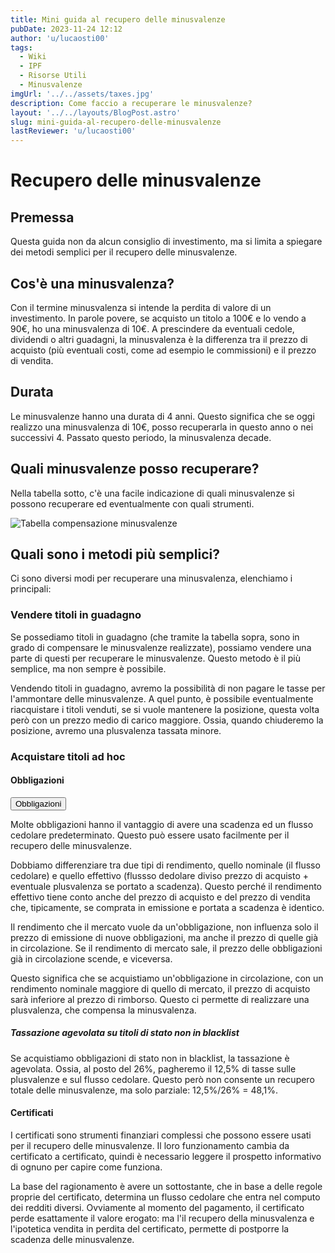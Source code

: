 ```yaml
---
title: Mini guida al recupero delle minusvalenze
pubDate: 2023-11-24 12:12
author: 'u/lucaosti00'
tags:
  - Wiki
  - IPF
  - Risorse Utili
  - Minusvalenze
imgUrl: '../../assets/taxes.jpg'
description: Come faccio a recuperare le minusvalenze?
layout: '../../layouts/BlogPost.astro'
slug: mini-guida-al-recupero-delle-minusvalenze
lastReviewer: 'u/lucaosti00'
---
```



# **Recupero delle minusvalenze**

## Premessa

Questa guida non da alcun consiglio di investimento, ma si limita a spiegare dei metodi semplici per il recupero delle minusvalenze.

## Cos'è una minusvalenza?

Con il termine minusvalenza si intende la perdita di valore di un investimento. In parole povere, se acquisto un titolo a 100€ e lo vendo a 90€, ho una minusvalenza di 10€. A prescindere da eventuali cedole, dividendi o altri guadagni, la minusvalenza è la differenza tra il prezzo di acquisto (più eventuali costi, come ad esempio le commissioni) e il prezzo di vendita.

## Durata

Le minusvalenze hanno una durata di 4 anni. Questo significa che se oggi realizzo una minusvalenza di 10€, posso recuperarla in questo anno o nei successivi 4. Passato questo periodo, la minusvalenza decade.

## Quali minusvalenze posso recuperare?

Nella tabella sotto, c'è una facile indicazione di quali minusvalenze si possono recuperare ed eventualmente con quali strumenti.

![Tabella compensazione minusvalenze](../../assets/minus.jpg)

## Quali sono i metodi più semplici?

Ci sono diversi modi per recuperare una minusvalenza, elenchiamo i principali:

### Vendere titoli in guadagno

Se possediamo titoli in guadagno (che tramite la tabella sopra, sono in grado di compensare le minusvalenze realizzate), possiamo vendere una parte di questi per recuperare le minusvalenze. Questo metodo è il più semplice, ma non sempre è possibile.

Vendendo titoli in guadagno, avremo la possibilità di non pagare le tasse per l'ammontare delle minusvalenze. A quel punto, è possibile eventualmente riacquistare i titoli venduti, se si vuole mantenere la posizione, questa volta però con un prezzo medio di carico maggiore. Ossia, quando chiuderemo la posizione, avremo una plusvalenza tassata minore.

### Acquistare titoli ad hoc

#### Obbligazioni

<a href='/blog/obbligazioni'>
  <button className='brutal-btn sanchez p-4' name='button'>
    <span>Obbligazioni</span>
  </button>
</a>

Molte obbligazioni hanno il vantaggio di avere una scadenza ed un flusso cedolare predeterminato. Questo può essere usato facilmente per il recupero delle minusvalenze.

Dobbiamo differenziare tra due tipi di rendimento, quello nominale (il flusso cedolare) e quello effettivo (flussso dedolare diviso prezzo di acquisto + eventuale plusvalenza se portato a scadenza). Questo perché il rendimento effettivo tiene conto anche del prezzo di acquisto e del prezzo di vendita che, tipicamente, se comprata in emissione e portata a scadenza è identico.

Il rendimento che il mercato vuole da un'obbligazione, non influenza solo il prezzo di emissione di nuove obbligazioni, ma anche il prezzo di quelle già in circolazione. Se il rendimento di mercato sale, il prezzo delle obbligazioni già in circolazione scende, e viceversa.

Questo significa che se acquistiamo un'obbligazione in circolazione, con un rendimento nominale maggiore di quello di mercato, il prezzo di acquisto sarà inferiore al prezzo di rimborso. Questo ci permette di realizzare una plusvalenza, che compensa la minusvalenza.

##### Tassazione agevolata su titoli di stato non in blacklist

Se acquistiamo obbligazioni di stato non in blacklist, la tassazione è agevolata. Ossia, al posto del 26%, pagheremo il 12,5% di tasse sulle plusvalenze e sul flusso cedolare. Questo però non consente un recupero totale delle minusvalenze, ma solo parziale: 12,5%/26% = 48,1%.

#### Certificati

I certificati sono strumenti finanziari complessi che possono essere usati per il recupero delle minusvalenze. Il loro funzionamento cambia da certificato a certificato, quindi è necessario leggere il prospetto informativo di ognuno per capire come funziona.

La base del ragionamento è avere un sottostante, che in base a delle regole proprie del certificato, determina un flusso cedolare che entra nel computo dei redditi diversi. Ovviamente al momento del pagamento, il certificato perde esattamente il valore erogato: ma l'il recupero della minusvalenza e l'ipotetica vendita in perdita del certificato, permette di postporre la scadenza delle minusvalenze.
